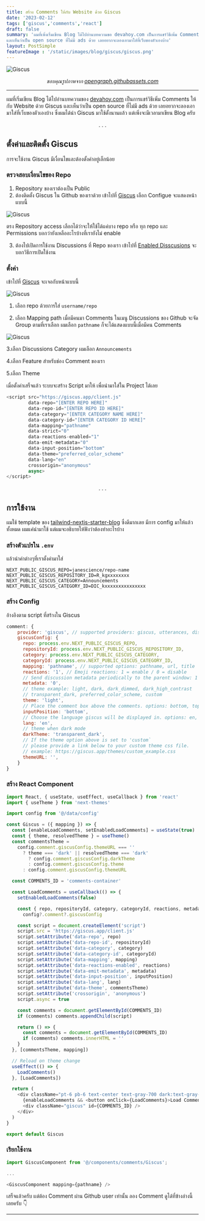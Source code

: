 ```yaml
---
title: สร้าง Comments ให้กับ Website ด้วย Giscus
date: '2023-02-12'
tags: ['giscus','comments','react']
draft: false
summary: 'ผมที่เพิ่งเริ่มเขียน Blog ได้ไปอ่านบทความขอ devahoy.com เป็นการแชร์วิธีเพิ่ม Comments ให้กับ Website ด้วย Giscus 
และเห็นว่าเป็น open source ที่ไม่มี ads ด้วย เลยอยากจะลองเอามาใส่ที่เว็บของตัวเองบ้าง'
layout: PostSimple
featureImage : '/static/images/blog/giscus/giscus.png'
---
```


![Giscus](/static/images/blog/giscus/giscus.png)
*<center className="text-xs">ขอบคุณรูปภาพจาก [opengraph.githubassets.com](https://opengraph.githubassets.com/4f866d5b634e7cd5422af77f8dbfb6d48dd288b7c5c18326544c1973210320ed/giscus/giscus) </center>*

---

ผมที่เริ่มเขียน Blog ได้ไปอ่านบทความของ [devahoy.com](https://devahoy.com/blog/how-to-add-giscus-to-blog) เป็นการแชร์วิธีเพิ่ม Comments ให้กับ Website ด้วย Giscus 
และเห็นว่าเป็น open source ที่ไม่มี ads ด้วย เลยอยากจะลองเอามาใส่ที่เว็บของตัวเองบ้าง ซึ่งผมได้นำ Giscus มาใช้ตั้งนานแล้ว แต่เพิ่งจะมีเวลามาเขียน Blog ครับ

<center>. . .</center>

## ตั้งค่าและติดตั้ง Giscus

การจะใช้งาน Giscus มีเงื่อนไขและต้องตั้งค่าอยู่เล็กน้อย

### ตรวจสอบเงื่อนไขของ Repo

1. Repository ของเราต้องเป็น Public
2. ต้องติดตั้ง Giscus ใน Github ของเราด้วย เข้าไปที่ [Giscus](https://github.com/apps/giscus) เลือก Configue
จะแสดงหน้าแบบนี้

![Giscus](/static/images/blog/giscus/install-giscus-github.png)

ตรง Repository access เลือกได้ว่าจะให้ใช้ได้แค่บาง repo หรือ ทุก repo และ Permissions บอกว่ายังเหลืออะไรบ้างที่เรายังไม่ enable

3. ต้องไปเปิดการใช้งาน Discussions ที่ Repo ของเรา เข้าไปที่ [Enabled Disscusions](https://docs.github.com/en/repositories/managing-your-repositorys-settings-and-features/enabling-features-for-your-repository/enabling-or-disabling-github-discussions-for-a-repository)
จะบอกวิธีการเปิดใช้งาน

### ตั้งค่า

เข้าไปที่ [Giscus](https://giscus.app/) จะเจอกับหน้าแบบนี้

![Giscus](/static/images/blog/giscus/config.png)

1. เลือก repo ด้วยการใส่ `username/repo`

2. เลือก Mapping path เมื่อมีคนมา Comments ในเมนู Discussions ของ Github จะจัด Group ตามที่เราเลือก ผมเลือก `pathname` ก็จะได้แสดงแบบนี้เมื่อมีคน Comments

![Giscus](/static/images/blog/giscus/discussions.png)

3.เลือก Discussions Category ผมเลือก `Announcements`

4.เลือก Feature สำหรับช่อง Comment ของเรา

5.เลือก Theme 

เมื่อตั้งค่าเสร็จแล้ว ระบบจะสร้าง Script มาให้ เพื่อนำมาใส่ใน Project ได้เลย

```js
<script src="https://giscus.app/client.js"
        data-repo="[ENTER REPO HERE]"
        data-repo-id="[ENTER REPO ID HERE]"
        data-category="[ENTER CATEGORY NAME HERE]"
        data-category-id="[ENTER CATEGORY ID HERE]"
        data-mapping="pathname"
        data-strict="0"
        data-reactions-enabled="1"
        data-emit-metadata="0"
        data-input-position="bottom"
        data-theme="preferred_color_scheme"
        data-lang="en"
        crossorigin="anonymous"
        async>
</script>
```

<center>. . .</center>

## การใช้งาน

ผมใช้ template ของ [tailwind-nextjs-starter-blog](https://github.com/timlrx/tailwind-nextjs-starter-blog) 
ซึ่งดีมากเลย มีการ config มาให้แล้วทั้งหมด ผมแค่นำมาใช้ แต่ผมจะอธิบายให้ฟังว่าต้องทำอะไรบ้าง

### สร้างตัวแปรใน `.env`

แล้วนำค่าต่างๆที่เราตั้งค่ามาใส่

```env
NEXT_PUBLIC_GISCUS_REPO=janescience/repo-name
NEXT_PUBLIC_GISCUS_REPOSITORY_ID=R_kgxxxxxxxx
NEXT_PUBLIC_GISCUS_CATEGORY=Announcements
NEXT_PUBLIC_GISCUS_CATEGORY_ID=DIC_kxxxxxxxxxxxxxxx
```

### สร้าง Config

อ้างอิงตาม script ที่สร้างใน Giscus

```js:/data/config.js
comment: {
    provider: 'giscus', // supported providers: giscus, utterances, disqus
    giscusConfig: {
      repo: process.env.NEXT_PUBLIC_GISCUS_REPO,
      repositoryId: process.env.NEXT_PUBLIC_GISCUS_REPOSITORY_ID,
      category: process.env.NEXT_PUBLIC_GISCUS_CATEGORY,
      categoryId: process.env.NEXT_PUBLIC_GISCUS_CATEGORY_ID,
      mapping: 'pathname', // supported options: pathname, url, title
      reactions: '1', // Emoji reactions: 1 = enable / 0 = disable
      // Send discussion metadata periodically to the parent window: 1 = enable / 0 = disable
      metadata: '0',
      // theme example: light, dark, dark_dimmed, dark_high_contrast
      // transparent_dark, preferred_color_scheme, custom
      theme: 'light',
      // Place the comment box above the comments. options: bottom, top
      inputPosition: 'bottom',
      // Choose the language giscus will be displayed in. options: en, es, zh-CN, zh-TW, ko, ja etc
      lang: 'en',
      // theme when dark mode
      darkTheme: 'transparent_dark',
      // If the theme option above is set to 'custom`
      // please provide a link below to your custom theme css file.
      // example: https://giscus.app/themes/custom_example.css
      themeURL: '',
    }
}
```

### สร้าง React Component

```js:/components/comments/Giscus.js
import React, { useState, useEffect, useCallback } from 'react'
import { useTheme } from 'next-themes'

import config from '@/data/config'

const Giscus = ({ mapping }) => {
  const [enableLoadComments, setEnabledLoadComments] = useState(true)
  const { theme, resolvedTheme } = useTheme()
  const commentsTheme =
    config.comment.giscusConfig.themeURL === ''
      ? theme === 'dark' || resolvedTheme === 'dark'
        ? config.comment.giscusConfig.darkTheme
        : config.comment.giscusConfig.theme
      : config.comment.giscusConfig.themeURL

  const COMMENTS_ID = 'comments-container'

  const LoadComments = useCallback(() => {
    setEnabledLoadComments(false)

    const { repo, repositoryId, category, categoryId, reactions, metadata, inputPosition, lang } =
      config?.comment?.giscusConfig

    const script = document.createElement('script')
    script.src = 'https://giscus.app/client.js'
    script.setAttribute('data-repo', repo)
    script.setAttribute('data-repo-id', repositoryId)
    script.setAttribute('data-category', category)
    script.setAttribute('data-category-id', categoryId)
    script.setAttribute('data-mapping', mapping)
    script.setAttribute('data-reactions-enabled', reactions)
    script.setAttribute('data-emit-metadata', metadata)
    script.setAttribute('data-input-position', inputPosition)
    script.setAttribute('data-lang', lang)
    script.setAttribute('data-theme', commentsTheme)
    script.setAttribute('crossorigin', 'anonymous')
    script.async = true

    const comments = document.getElementById(COMMENTS_ID)
    if (comments) comments.appendChild(script)

    return () => {
      const comments = document.getElementById(COMMENTS_ID)
      if (comments) comments.innerHTML = ''
    }
  }, [commentsTheme, mapping])

  // Reload on theme change
  useEffect(() => {
    LoadComments()
  }, [LoadComments])

  return (
    <div className="pt-6 pb-6 text-center text-gray-700 dark:text-gray-300">
      {enableLoadComments && <button onClick={LoadComments}>Load Comments</button>}
      <div className="giscus" id={COMMENTS_ID} />
    </div>
  )
}

export default Giscus

```

### เรียกใช้งาน

```js
import GiscusComponent from '@/components/comments/Giscus';

...

<GiscusComponent mapping={pathname} />
```

เสร็จแล้วครับ แต่ต้อง Comment ผ่าน Github user เท่านั้น ลอง Comment ดูได้ที่ข้างล่างนี้เลยครับ 👇 

---